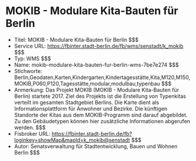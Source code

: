 # MOKIB - Modulare Kita-Bauten für Berlin
- Titel: MOKIB - Modulare Kita-Bauten für Berlin $$$
- Service URL: https://fbinter.stadt-berlin.de/fb/wms/senstadt/k_mokib $$$
- Typ: WMS $$$
- Name: mokib-modulare-kita-bauten-fur-berlin-wms-7be7e274 $$$
- Stichworte: Berlin,Geodaten,Karten,Kindergarten,Kindertagesstätte,Kita,M120,M150,MOKIB,P060,P120,Tagesstätte,modular,modulbau,typenbau $$$
- Anmerkung: Das Projekt MOKIB (MOKIB - Modulare Kita-Bauten für Berlin) startete 2017. Ziel des Projekts ist die Erstellung von Typenkitas verteilt im gesamten Stadtgebiet Berlins. Die Karte dient als Informationsplattform für Anwohner und Bezirke. Die künftigen Standorte der Kitas aus dem MOKIB-Programm sind darauf abgebildet. Zu den Gebäudetypen können hier zusätzliche Informationen abgerufen werden. $$$
- Fisbroker URL: https://fbinter.stadt-berlin.de/fb?loginkey=showMap&mapId=k_mokib@senstadt $$$
- Autor: Senatsverwaltung für Stadtentwicklung, Bauen und Wohnen Berlin $$$

